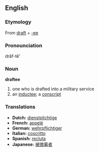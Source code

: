 ==English==
=== Etymology ===
From {{E.}} [[draft]] + [[-ee]]

=== Pronounciation ===
drăf-tē'

=== Noun ===
'''draftee'''
#one who is drafted into a military service
#an [[inductee]]; a [[conscript]]

=== Translations ===
* '''Dutch:''' [[dienstplichtige]]
* '''French:''' [[appelé]]
* '''German:''' [[wehrpflichtiger]]
* '''Italian:''' [[coscritto]]
* '''Spanish:''' [[recluta]]
* '''Japanese:''' [[被徴募者]]